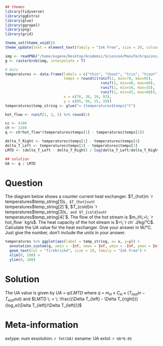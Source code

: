 ```r
## themes
library(tidyverse)
library(ggExtra)
library(glue)
library(ggrepel)
library(png)
library(grid)

theme_set(theme_void())
theme_update(text = element_text(family = "Ink Free", size = 20, colour = "firebrick4"))

img <- readPNG("/home/eugene/Desktop/Academic/Science4/ManuTech/quizes/2020/hex01.png")
g <- rasterGrob(img, interpolate = T)

# data
temperatures <- data.frame(labels = c("thin", "thout", "tcin", "tcout"), 
                           temps = round(c(runif(1, min=70, max=95),
                                            runif(1, min=40, max=60),
                                            runif(1, min=10, max=35),
                                            runif(1, min=45, max=60)), 0),
                           x = c(76, 38, 10, 92),
                           y = c(05, 94, 25, 39))
temperatures$temp_string <- glue("= {temperatures$temps}°C")

hot_flow <- runif(1, 2, 5) %>% round(1)

cc <- 4180
ch <- 1160
q <- ch*hot_flow*(temperatures$temps[1] - temperatures$temps[2])

delta_T_Right <- temperatures$temps[1] - temperatures$temps[4]
delta_T_Left <- temperatures$temps[2] - temperatures$temps[3]
LMTD <- (delta_T_Left - delta_T_Right) / log(delta_T_Left/delta_T_Right)

## solution
UA <- q / LMTD
```

Question
========
  
  The diagram below shows a counter current heat exchanger. $T_{hot}in `r temperatures$temp_string[1]`$, $T_{hot}out `r temperatures$temp_string[2]`$, $T_{cold}in `r temperatures$temp_string[3]`$, and $T_{cold}out `r temperatures$temp_string[4]`$. The flow of the hot stream is $m_H\;=\; `r hot_flow` kg/s$. The heat capacity of the hot stream is $=\;`r ch` J/kg/°C$. Calculate the UA value for the heat exchanger. Give your answer in W/°C. Just give the number, don't include the units in your answer.


```r
temperatures %>% ggplot(aes(label = temp_string, x= x, y=y)) + 
  annotation_custom(g, xmin = -Inf, xmax = Inf, ymin = -Inf, ymax = Inf) + 
  geom_text(col = "firebrick4", size = 10, family = "Ink Free") + 
  xlim(0, 100) + 
  ylim(0, 100)
```

Solution
========
  The UA value is given by $UA \; = \; q/LMTD$ where $q \; = \; m_H\times C_H\times (T_{Hot}in - T_{Hot}out)$ and $LMTD \; = \; \frac{(\Delta T_{left} - \Delta T_{right})}{log_e(\Delta T_{left}/\Delta T_{left})}$
  

  
  
  
  Meta-information
================
  extype: num
exsolution: `r fmt(UA)`
exname: UA
extol: `r UA*0.05`